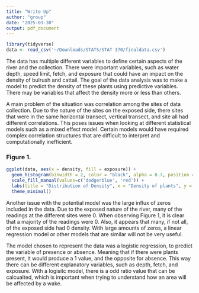 ```yaml
---
title: "Write Up"
author: "group"
date: "2025-03-30"
output: pdf_document
---
```


```r
library(tidyverse)
data <- read_csv('~/Downloads/STATS/STAT 370/finaldata.csv')
```

The data has multiple different variables to define certain aspects of the river and the collection. There were important variables, such as water depth, speed limit, fetch, and exposure that could have an impact on the density of bulrush and cattail. The goal of the data analysis was to make a model to predict the density of these plants using predictive variables. There may be variables that affect the density more or less than others. 

A main problem of the situation was correlation among the sites of data collection. Due to the nature of the sites on the exposed side, there sites that were in the same horizontal transect, vertical transect, and site all had different correlations. This poses issues when looking at different statistical models such as a mixed effect model. Certain models would have required complex correlation structures that are difficult to interpret and computationally inefficient. 

### Figure 1.

```r
ggplot(data, aes(x = density, fill = exposure)) +
  geom_histogram(binwidth = 2, color = "black", alpha = 0.7, position = "Identity") +
  scale_fill_manual(values=c('dodgerblue', 'red')) +
  labs(title = "Distribution of Density", x = "Density of plants", y = "Frequency") +
  theme_minimal()

```

Another issue with the potential model was the large influx of zeros included in the data. Due to the exposed nature of the river, many of the readings at the different sites were 0. When observing Figure 1, it is clear that a majority of the readings were 0. Also, it appears that many, if not all, of the exposed side had 0 density. With large amounts of zeros, a linear regression model or other models that are similar will not be very useful. 

The model chosen to represent the data was a logistic regression, to predict the variable of presence or absence. Meaning that if there were plants present, it would produce a 1 value, and the opposite for absence. This way there can be different explanatory variables, such as depth, fetch, and exposure. With a logisitc model, there is a odd ratio value that can be calcualted, which is important when trying to understand how an area will be affected by a wake. 

